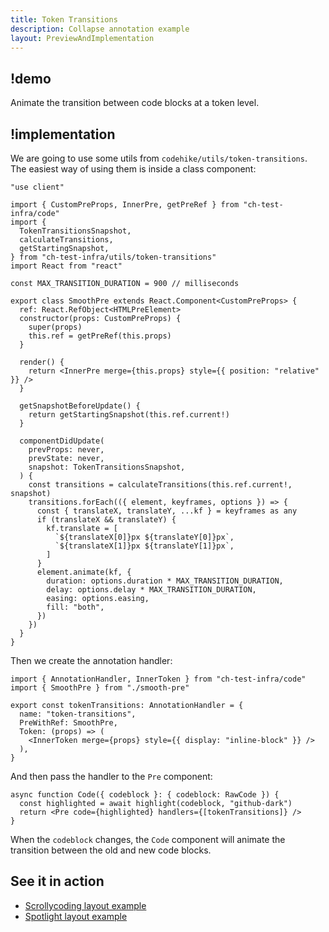 ```yaml
---
title: Token Transitions
description: Collapse annotation example
layout: PreviewAndImplementation
---
```


## !demo

Animate the transition between code blocks at a token level.

<Demo name="token-transitions" />

## !implementation

We are going to use some utils from `codehike/utils/token-transitions`. The easiest way of using them is inside a class component:

```tsx smooth-pre.tsx -cw
"use client"

import { CustomPreProps, InnerPre, getPreRef } from "ch-test-infra/code"
import {
  TokenTransitionsSnapshot,
  calculateTransitions,
  getStartingSnapshot,
} from "ch-test-infra/utils/token-transitions"
import React from "react"

const MAX_TRANSITION_DURATION = 900 // milliseconds

export class SmoothPre extends React.Component<CustomPreProps> {
  ref: React.RefObject<HTMLPreElement>
  constructor(props: CustomPreProps) {
    super(props)
    this.ref = getPreRef(this.props)
  }

  render() {
    return <InnerPre merge={this.props} style={{ position: "relative" }} />
  }

  getSnapshotBeforeUpdate() {
    return getStartingSnapshot(this.ref.current!)
  }

  componentDidUpdate(
    prevProps: never,
    prevState: never,
    snapshot: TokenTransitionsSnapshot,
  ) {
    const transitions = calculateTransitions(this.ref.current!, snapshot)
    transitions.forEach(({ element, keyframes, options }) => {
      const { translateX, translateY, ...kf } = keyframes as any
      if (translateX && translateY) {
        kf.translate = [
          `${translateX[0]}px ${translateY[0]}px`,
          `${translateX[1]}px ${translateY[1]}px`,
        ]
      }
      element.animate(kf, {
        duration: options.duration * MAX_TRANSITION_DURATION,
        delay: options.delay * MAX_TRANSITION_DURATION,
        easing: options.easing,
        fill: "both",
      })
    })
  }
}
```

Then we create the annotation handler:

```tsx code.tsx -cw
import { AnnotationHandler, InnerToken } from "ch-test-infra/code"
import { SmoothPre } from "./smooth-pre"

export const tokenTransitions: AnnotationHandler = {
  name: "token-transitions",
  PreWithRef: SmoothPre,
  Token: (props) => (
    <InnerToken merge={props} style={{ display: "inline-block" }} />
  ),
}
```

And then pass the handler to the `Pre` component:

```tsx page.tsx -c
async function Code({ codeblock }: { codeblock: RawCode }) {
  const highlighted = await highlight(codeblock, "github-dark")
  return <Pre code={highlighted} handlers={[tokenTransitions]} />
}
```

When the `codeblock` changes, the `Code` component will animate the transition between the old and new code blocks.

## See it in action

- [Scrollycoding layout example](/docs/layouts/scrollycoding)
- [Spotlight layout example](/docs/layouts/spotlight)
